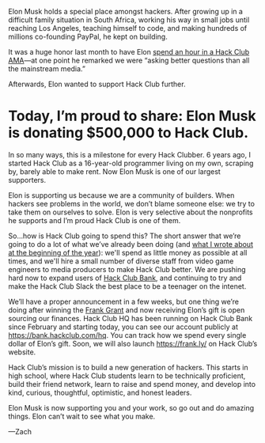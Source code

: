 Elon Musk holds a special place amongst hackers. After growing up in a
difficult family situation in South Africa, working his way in small jobs until
reaching Los Angeles, teaching himself to code, and making hundreds of millions
co-founding PayPal, he kept on building.

It was a huge honor last month to have Elon [spend an hour in a Hack Club
AMA](https://youtu.be/riru9OzScwk)—at one point he remarked we were “asking
better questions than all the mainstream media.”

Afterwards, Elon wanted to support Hack Club further.

# Today, I’m proud to share: Elon&nbsp;Musk is donating \$500,000 to&nbsp;Hack&nbsp;Club.

In so many ways, this is a milestone for every Hack Clubber. 6 years ago, I
started Hack Club as a 16-year-old programmer living on my own, scraping by,
barely able to make rent. Now Elon Musk is one of our largest supporters.

Elon is supporting us because we are a community of builders. When hackers see
problems in the world, we don’t blame someone else: we try to take them on
ourselves to solve. Elon is very selective about the nonprofits he supports and
I’m proud Hack Club is one of them.

So…how is Hack Club going to spend this? The short answer that we’re going
to do a lot of what we’ve already been doing (and [what I wrote about at the beginning of the year](https://zachinto2020.wordpress.com/2019/12/31/as-midnight-approaches/)):
we'll spend as little money as possible at all times, and we'll hire a small number of diverse staff from video game engineers to media producers to make Hack Club better. We are pushing hard now to expand users of [Hack Club
Bank](https://hackclub.com/bank/), and continuing to try and make the
Hack Club Slack the best place to be a teenager on the intenet.

We’ll have a proper announcement in a few weeks, but one thing we’re doing
after winning the [Frank Grant](https://grant.frank.ly/) and now receiving
Elon’s gift is open sourcing our finances. Hack&nbsp;Club HQ has been running on
Hack&nbsp;Club Bank since February and starting today, you can see our account
publicly at https://bank.hackclub.com/hq. You can track how we spend every
single dollar of Elon’s gift. Soon, we will also launch https://frank.ly/ on
Hack&nbsp;Club’s website.

Hack Club’s mission is to build a new generation of hackers. This starts in
high school, where Hack Club students learn to be technically proficient, build
their friend network, learn to raise and spend money, and develop into kind,
curious, thoughtful, optimistic, and honest leaders.

Elon Musk is now supporting you and your work, so go out and do amazing things.
Elon can’t wait to see what you make.

—Zach
